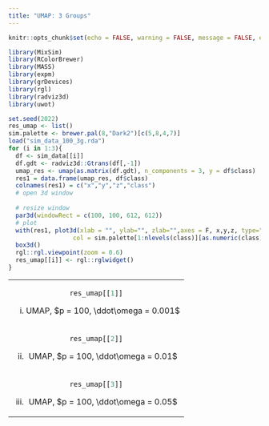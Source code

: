 ```yaml
---
title: "UMAP: 3 Groups"
---
```


<style type="text/css">
.main-container {
  max-width: 1500px;
  margin-left: auto;
  margin-right: auto;
}
</style>


```r
knitr::opts_chunk$set(echo = FALSE, warning = FALSE, message = FALSE, error = FALSE)
```

```r
library(MixSim)
library(RColorBrewer)
library(MASS)
library(expm)
library(grDevices)
library(rgl)
library(radviz3d)
library(uwot)

```


```r
set.seed(2022)
res_umap <- list()
sim.palette <- brewer.pal(8,"Dark2")[c(5,8,4,7)]
load("sim_data_100_3g.rda")
for (i in 1:3){
  df <- sim_data[[i]]
  df.gdt <- radviz3d::Gtrans(df[,-1])
  umap_res <- umap(as.matrix(df.gdt), n_components = 3, y = df$class)
  res1 = data.frame(umap_res, df$class)
  colnames(res1) = c("x","y","z","class")
  # open 3d window
 
  # resize window
  par3d(windowRect = c(100, 100, 612, 612))
  # plot
  with(res1, plot3d(xlab = "", ylab="", zlab="",axes = F, x,y,z, type="s",size = 0.75,
                  col = sim.palette[1:nlevels(class)][as.numeric(class)]))
  box3d()
  rgl::rgl.viewpoint(zoom = 0.6)
  res_umap[[i]] <- rgl::rglwidget()
}

```


<table width="500" border="0" cellpadding="0">


<tr>
<td align="center" valign="center">
```r
res_umap[[1]]
```
(i) UMAP, $p = 100, \ddot\omega = 0.001$ 
<br />
</td>

</tr>
</tr>

<td align="center" valign="center">
```r
res_umap[[2]]
```
(ii) UMAP, $p = 100, \ddot\omega = 0.01$ 
<br />
</td>

</tr>
</tr>

<td align="center" valign="center">
```r
res_umap[[3]]
```
(iii) UMAP, $p = 100, \ddot\omega = 0.05$
<br />
</td>

</tr>
</table>